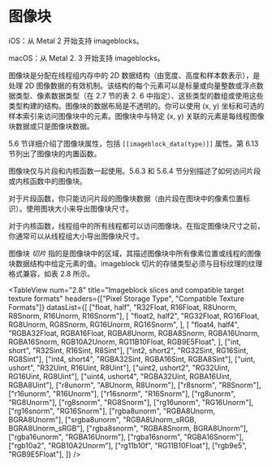 # 图像块

<ToBePolishedAfterTranslation />

<OriginalPDF title="2.11 Imageblocks" />

iOS：从 Metal 2 开始支持 imageblocks。

macOS：从 Metal 2. 3 开始支持 imageblocks。

图像块是分配在线程组内存中的 2D 数据结构（由宽度、高度和样本数表示），是处理 2D 图像数据的有效机制。该结构的每个元素可以是标量或向量整数或浮点数据类型、像素数据类型（在 2.7 节的表 2. 6 中指定）、这些类型的数组或使用这些类型构建的结构。图像块的数据布局是不透明的。你可以使用 (x, y) 坐标和可选的样本索引来访问图像块中的元素。图像块中与特定 (x, y) 关联的元素是每线程图像块数据或只是图像块数据。

5.6 节详细介绍了图像块属性，包括 `[[imageblock_data(type)]]` 属性。第 6.13 节列出了图像块的内置函数。

图像块仅与片段和内核函数一起使用。5.6.3 和 5.6.4 节分别描述了如何访问片段或内核函数中的图像块。

对于片段函数，你只能访问片段的图像块数据（由片段在图块中的像素位置标识）。使用图块大小来导出图像块尺寸。

对于内核函数，线程组中的所有线程都可以访问图像块。在指定图像块尺寸之前，你通常可以从线程组大小导出图像块尺寸。

图像块 _切片_ 指的是图像块中的区域，其描述图像块中所有像素位置或线程的图像块数据结构中给定元素的值。imageblock 切片的存储类型必须与目标纹理的纹理格式兼容，如表 2.8 所示。

<TableView
  num="2.8"
  title="Imageblock slices and compatible target texture formats"
  headers={["Pixel Storage Type", "Compatible Texture Formats"]}
  datasList={[
    ["float, half", "R32Float, R16Float, R8Unorm, R8Snorm, R16Unorm, R16Snorm"],
    [
      "float2, half2",
      "RG32Float, RG16Float, RG8Unorm, RG8Snorm, RG16Unorm, RG16Snorm",
    ],
    [
      "float4, half4",
      "RGBA32Float, RGBA16Float, RGBA8Unorm, RGBA8Snorm, RGBA16Unorm, RGBA16Snorm, RGB10A2Unorm, RG11B10Float, RGB9E5Float",
    ],
    ["int, short", "R32Sint, R16Sint, R8Sint"],
    ["int2, short2", "RG32Sint, RG16Sint, RG8Sint"],
    ["int4, short4", "RGBA32Sint, RGBA16Sint, RGBA8Sint"],
    ["uint, ushort", "R32Uint, R16Uint, R8Uint"],
    ["uint2, ushort2", "RG32Uint, RG16Uint, RG8Uint"],
    ["uint4, ushort4", "RGBA32Uint, RGBA16Uint, RGBA8Uint"],
    ["r8unorm<T>", "A8Unorm, R8Unorm"],
    ["r8snorm<T>", "R8Snorm"],
    ["r16unorm<T>", "R16Unorm"],
    ["r16snorm<T>", "R16Snorm"],
    ["rg8unorm<T>", "RG8Unorm"],
    ["rg8snorm<T>", "RG8Snorm"],
    ["rg16unorm<T>", "RG16Unorm"],
    ["rg16snorm<T>", "RG16Snorm"],
    ["rgba8unorm<T>", "RGBA8Unorm, BGRA8Unorm"],
    ["srgba8unorm<T>", "RGBA8Unorm_sRGB, BGRA8Unorm_sRGB"],
    ["rgba8snorm<T>", "RGBA8Snorm, BGRA8Unorm"],
    ["rgba16unorm<T>", "RGBA16Unorm"],
    ["rgba16snorm<T>", "RGBA16Snorm"],
    ["rgb10a2<T>", "RGB10A2Unorm"],
    ["rg11b10f<T>", "RG11B10Float"],
    ["rgb9e5<T>", "RGB9E5Float"],
  ]}
/>
